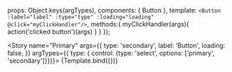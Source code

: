<!-- Button.stories.mdx-->


<Meta title="Button" component={Button} />

<!-- 👇 We create a “template” of how args map to rendering -->

  props: Object.keys(argTypes),
  components: { Button },
  template: `<Button :label="label" :type="type" :loading="loading" @click="myClickHandler"/>`,
  methods:{
    myClickHandler(args){
      action('clicked button')(args)
    }
  }
});

<!-- 👇 Each story then reuses that template -->
<Story
  name="Primary"
  args={{
    type: 'secondary',
    label: 'Button',
    loading: false,
  }}
  argTypes={{ type: { control: {type: 'select', options: ['primary', 'secondary']}}}}>
  {Template.bind({})}
</Story>

<ArgsTable story="Primary" />
